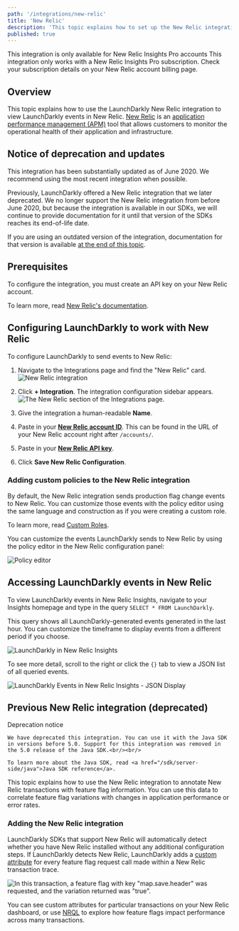 ```yaml
---
path: '/integrations/new-relic'
title: 'New Relic'
description: 'This topic explains how to set up the New Relic integration to view LaunchDarkly events in New Relic.'
published: true
---
```


<Callout intent="info">
  <CalloutTitle>This integration is only available for New Relic Insights Pro accounts</CalloutTitle> <CalloutDescription>
    This integration only works with a New Relic Insights Pro subscription. Check your subscription details on your New Relic account billing page.
  </CalloutDescription>
</Callout>

## Overview

This topic explains how to use the LaunchDarkly New Relic integration to view LaunchDarkly events in New Relic. [New Relic](https://www.newrelic.com/) is an [application performance management (APM)](https://en.m.wikipedia.org/wiki/Application_performance_management) tool that allows customers to monitor the operational health of their application and infrastructure.

## Notice of deprecation and updates

This integration has been substantially updated as of June 2020. We recommend using the most recent integration when possible.

Previously, LaunchDarkly offered a New Relic integration that we later deprecated. We no longer support the New Relic integration from before June 2020, but because the integration is available in our SDKs, we will continue to provide documentation for it until that version of the SDKs reaches its end-of-life date. 

If you are using an outdated version of the integration, documentation for that version is available [at the end of this topic](#previous-new-relic-integration-deprecated). 

## Prerequisites

To configure the integration, you must create an API key on your New Relic account. 

To learn more, read [New Relic's documentation](https://docs.newrelic.com/docs/insights/insights-data-sources/custom-data/introduction-event-api#register).

## Configuring LaunchDarkly to work with New Relic

To configure LaunchDarkly to send events to New Relic:

1. Navigate to the Integrations page and find the "New Relic" card.
![New Relic integration](../images/new-relic-add-integration.png)

2. Click **+ Integration**. The integration configuration sidebar appears.
![The New Relic section of the Integrations page.](../images/new-relic-integration-panel.png)

3. Give the integration a human-readable **Name**.

4. Paste in your [**New Relic account ID**](https://docs.newrelic.com/docs/accounts/install-new-relic/account-setup/account-id). This can be found in the URL of your New Relic account right after `/accounts/`.

5. Paste in your [**New Relic API key**](https://docs.newrelic.com/docs/insights/insights-data-sources/custom-data/introduction-event-api#register).

6. Click **Save New Relic Configuration**.

### Adding custom policies to the New Relic integration 

By default, the New Relic integration sends production flag change events to
New Relic. You can customize those events with the policy editor using the same
language and construction as if you were creating a custom role.

To learn more, read [Custom Roles](/home/account-security/custom-roles).

You can customize the events LaunchDarkly sends to New Relic by using the policy
editor in the New Relic configuration panel:

![Policy editor](../images/new-relic-policy-editor.png)

## Accessing LaunchDarkly events in New Relic

To view LaunchDarkly events in New Relic Insights, navigate to your Insights homepage and type in the query `SELECT * FROM LaunchDarkly`. 

This query shows all LaunchDarkly-generated events generated in the last hour. You can customize the timeframe to display events from a different period if you choose.

![LaunchDarkly in New Relic Insights](../images/new-relic-view-events.png)

To see more detail, scroll to the right or click the `{}` tab to view a JSON list of all queried events.

![LaunchDarkly Events in New Relic Insights - JSON Display](../images/new-relic-view-events-json.png)

## Previous New Relic integration (deprecated)
<Callout intent="alert">
  <CalloutTitle>Deprecation notice</CalloutTitle>
  <CalloutDescription>
    
    We have deprecated this integration. You can use it with the Java SDK in versions before 5.0. Support for this integration was removed in the 5.0 release of the Java SDK.<br/><br/> 
    
    To learn more about the Java SDK, read <a href="/sdk/server-side/java">Java SDK reference</a>.

  </CalloutDescription>
</Callout>

This topic explains how to use the New Relic integration to annotate New Relic transactions with feature flag information. You can use this data to correlate feature flag variations with changes in application performance or error rates.

### Adding the New Relic integration

LaunchDarkly SDKs that support New Relic will automatically detect whether you have New Relic installed without any additional configuration steps. If LaunchDarkly detects New Relic,
LaunchDarkly adds a [custom attribute](https://docs.newrelic.com/docs/insights/new-relic-insights/decorating-events/insights-custom-attributes) for every feature flag request call made within a New Relic transaction trace.

![In this transaction, a feature flag with key "map.save.header" was requested, and the variation returned was "true".](../images/new-relic-custom-attribute.png)

You can see custom attributes for particular transactions on your New Relic dashboard, or use [NRQL](https://docs.newrelic.com/docs/insights/new-relic-insights/using-new-relic-query-language/nrql-reference) to explore how feature flags impact performance across many transactions.
